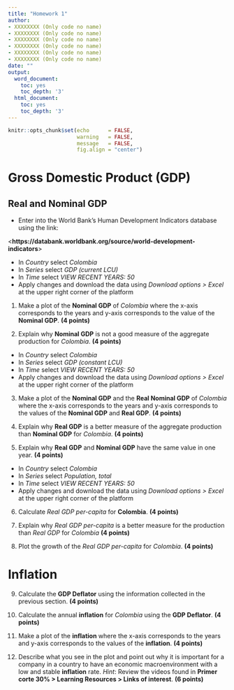 ```yaml
---
title: "Homework 1"
author:
- XXXXXXXX (Only code no name)
- XXXXXXXX (Only code no name)
- XXXXXXXX (Only code no name)
- XXXXXXXX (Only code no name)
- XXXXXXXX (Only code no name)
- XXXXXXXX (Only code no name)
date: ""
output:
  word_document: 
    toc: yes
    toc_depth: '3'
  html_document:
    toc: yes
    toc_depth: '3'
---
```


```r
knitr::opts_chunk$set(echo      = FALSE, 
                      warning   = FALSE,
                      message   = FALSE, 
                      fig.align = "center")
```

# Gross Domestic Product (GDP)

## Real and Nominal GDP

- Enter into the World Bank's Human Development Indicators database using the link:

<**https://databank.worldbank.org/source/world-development-indicators**>

- In *Country* select *Colombia*
- In *Series* select *GDP (current LCU)*
- In *Time* select *VIEW RECENT YEARS: 50*
- Apply changes and download the data using *Download options > Excel* at the upper right corner of the platform

1. Make a plot of the **Nominal GDP** of *Colombia* where the x-axis corresponds to the years and y-axis corresponds to the value of the **Nominal GDP**. **(4 points)**

2. Explain why **Nominal GDP** is not a good measure of the aggregate production for *Colombia*. **(4 points)**

- In *Country* select *Colombia*
- In *Series* select *GDP (constant LCU)*
- In *Time* select *VIEW RECENT YEARS: 50*
- Apply changes and download the data using *Download options > Excel* at the upper right corner of the platform

3. Make a plot of the **Nominal GDP** and the **Real Nominal GDP** of *Colombia* where the x-axis corresponds to the years and y-axis corresponds to the values of the **Nominal GDP** and **Real GDP**. **(4 points)**

4. Explain why **Real GDP** is a better measure of the aggregate production than **Nominal GDP** for *Colombia*. **(4 points)**

5. Explain why **Real GDP** and **Nominal GDP** have the same value in one year. **(4 points)**

- In *Country* select *Colombia*
- In *Series* select *Population, total*
- In *Time* select *VIEW RECENT YEARS: 50*
- Apply changes and download the data using *Download options > Excel* at the upper right corner of the platform

6. Calculate *Real GDP per-capita* for **Colombia**. **(4 points)**

7. Explain why *Real GDP per-capita* is a better measure for the production than *Real GDP* for *Colombia* **(4 points)**

8. Plot the growth of the *Real GDP per-capita* for *Colombia*. **(4 points)**

# Inflation

9. Calculate the **GDP Deflator** using the information collected in the previous section. **(4 points)**

10. Calculate the annual **inflation** for *Colombia* using the **GDP Deflator**. **(4 points)**

11. Make a plot of the **inflation** where the x-axis corresponds to the years and y-axis corresponds to the values of the **inflation**. **(4 points)**

12. Describe what you see in the plot and point out why it is important for a company in a country to have an economic macroenvironment with a low and stable **inflation** rate. *Hint*: Review the videos found in **Primer corte 30% > Learning Resources > Links of interest**. **(6 points)**